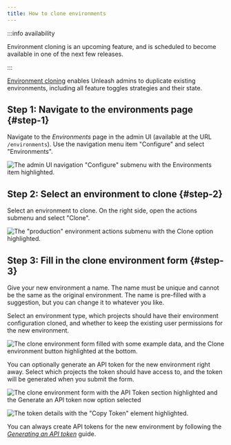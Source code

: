 ```yaml
---
title: How to clone environments
---
```


:::info availability

Environment cloning is an upcoming feature, and is scheduled to become available in one of the next few releases.

:::

[Environment cloning](../user_guide/environments.md#cloning-environments) enables Unleash admins to duplicate existing environments, including all feature toggles strategies and their state.

## Step 1: Navigate to the environments page {#step-1}

Navigate to the _Environments_ page in the admin UI (available at the URL `/environments`). Use the navigation menu item "Configure" and select "Environments".

![The admin UI navigation "Configure" submenu with the Environments item highlighted.](/img/clone-environment-1.png)

## Step 2: Select an environment to clone {#step-2}

Select an environment to clone. On the right side, open the actions submenu and select "Clone".

![The "production" environment actions submenu with the Clone option highlighted.](/img/clone-environment-2.png)

## Step 3: Fill in the clone environment form {#step-3}

Give your new environment a name. The name must be unique and cannot be the same as the original environment. The name is pre-filled with a suggestion, but you can change it to whatever you like.

Select an environment type, which projects should have their environment configuration cloned, and whether to keep the existing user permissions for the new environment.

![The clone environment form filled with some example data, and the Clone environment button highlighted at the bottom.](/img/clone-environment-3.png)

You can optionally generate an API token for the new environment right away. Select which projects the token should have access to, and the token will be generated when you submit the form.

![The clone environment form with the API Token section highlighted and the Generate an API token now option selected](/img/clone-environment-4.png)

![The token details with the "Copy Token" element highlighted.](/img/clone-environment-5.png)

You can always create API tokens for the new environment by following the [_Generating an API token_](../user_guide/token.mdx) guide.

